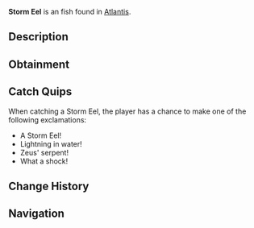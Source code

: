 {{FishInfobox
|image          = Storm Eel.png
|rarity         = Unusual
|sea            = First Sea
|location       = [[Atlantis]]
|sublocation    = 
|sources        = Fishing Rod
|radar_location = 
|xp             = 300
|weather        = Rain
|time           = Night
|season         = 
|bait           = Fish Head
|base_weight    = 80
|base_value     = 550
|weight_range   = 40
|base_chance    = 35
|base_resil     = 40
}}
'''Storm Eel''' is an {{Rarity|Unusual}} fish found in [[Atlantis]].

== Description ==
{{Description|A serpentine fish that generates powerful electrical fields. Their bodies glow with inner lightning during storms.|Bestiary Entry}}

== Obtainment ==
{{Description|Hunts during thunderstorms in Zeus Pool.|Bestiary Hint}}
{{Fish Availability|
Atlantis/Zeus's Rod Room
|top_rods      = 
Krampus's Rod\248338.04\249028.52;
Magma Rod\233149.2\233797.44;
Leviathan's Fang Rod\226738.87\182188.14;
Plastic Rod\216371.55\216964.32;
Trident Rod\207270.86\183003.58;
Fast Rod\160548.85\244810.73;
Fischer's Rod\152664.75\232794.65;
Buddy Bond Rod\160708.69\218051.06;
Free Spirit Rod\199565.27\176200.16;
Ethereal Prism Rod\186429.97\129821.29;
Astralhook Rod\186296.66\127552.61;
No-Life Rod\183143.87\155245.4;
Seraphic Rod\182443.92\134027.94;
Challenger's Rod\174656.66\135783.6;
Rod Of The Forgotten Fang\170923.03\125107.25;
Blazebringer Rod\160626.31\125294.02;
Rod Of The Depths\154420.68\114029.2;
Zeus Rod\151330.01\117737.17;
Rod Of The Exalted One\149900.13\115878.08;
Verdant Shear Rod\149150.62\113676.68;
Depthseeker Rod\136727.67\105686.55;
Avalanche Rod\123258.96\95737.81;
Volcanic Rod\117919.49\91748.38;
Steady Rod\46299.86\37636.18
|recommended   = Trident Rod
}}

== Catch Quips ==
When catching a Storm Eel, the player has a chance to make one of the following exclamations:
* A Storm Eel!
* Lightning in water!
* Zeus' serpent!
* What a shock!

== Change History ==
{{Change History|{{subst:Current Version}}}}

== Navigation ==
{{Fish Navbox|Atlantis}}